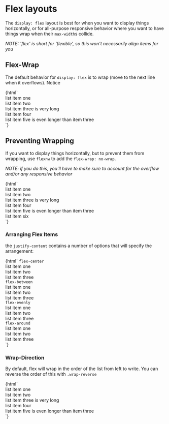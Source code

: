 
<Meta title="No Javascript|layouts/flex" />

# Flex layouts

The `display: flex` layout is best for when you want to display things horizontally, or 
  for all-purpose responsive behavior where you want to have things wrap when their `max-width`s collide.

_NOTE: 'flex' is short for 'flexible', so this won't necessarily align items for you_

## Flex-Wrap

The default behavior for `display: flex` is to wrap (move to the next line when it overflows). 
  Notice

<Preview>
  <Story name="flex-wrap">
    {html`
      <div class="flexw bordered">
        <div class="demo">list item one</div>
        <div class="demo">list item two</div>
        <div class="demo">list item three is very long</div>
        <div class="demo">list item four</div>
        <div class="demo">list item five is even longer than item three</div>
      </div>
    `}
  </Story>
</Preview>

## Preventing Wrapping

If you want to display things horizontally, but to prevent them from wrapping, use `flexnw` to add the `flex-wrap: no-wrap`.

_NOTE: if you do this, you'll have to make sure to account for the overflow and/or any responsive behavior_

<Preview>
  <Story name="flex-no-wrap">
    {html`
      <div class="flexnw bordered">
        <div class="demo">list item one</div>
        <div class="demo">list item two</div>
        <div class="demo">list item three is very long</div>
        <div class="demo">list item four</div>
        <div class="demo">list item five is even longer than item three</div>
        <div class="demo">list item six</div>
      </div>
    `}
  </Story>
</Preview>

### Arranging Flex Items

the `justify-content` contains a number of options that will specify the arrangement:

<Preview>
  <Story name="flex-center">
    {html`
      <code>flex-center</code>
      <div class="flexw flex-center">
        <div class="demo">list item one</div>
        <div class="demo">list item two</div>
        <div class="demo">list item three</div>
      </div>
      <code>flex-between</code>
      <div class="flexw flex-between">
        <div class="demo">list item one</div>
        <div class="demo">list item two</div>
        <div class="demo">list item three</div>
      </div>
      <code>flex-evenly</code>
      <div class="flexw flex-evenly">
        <div class="demo">list item one</div>
        <div class="demo">list item two</div>
        <div class="demo">list item three</div>
      </div>
      <code>flex-around</code>
      <div class="flexw flex-around">
        <div class="demo">list item one</div>
        <div class="demo">list item two</div>
        <div class="demo">list item three</div>
      </div>
    `}
  </Story>
</Preview>


### Wrap-Direction

By default, flex will wrap in the order of the list from left to write. You can reverse the order of this 
  with `.wrap-reverse`

<Preview>
  <Story name="wrap-reverse">
    {html`
      <div class="flexw wrap-reverse">
        <div class="demo">list item one</div>
        <div class="demo">list item two</div>
        <div class="demo">list item three is very long</div>
        <div class="demo">list item four</div>
        <div class="demo">list item five is even longer than item three</div>
      </div>
    `}
  </Story>
</Preview>
